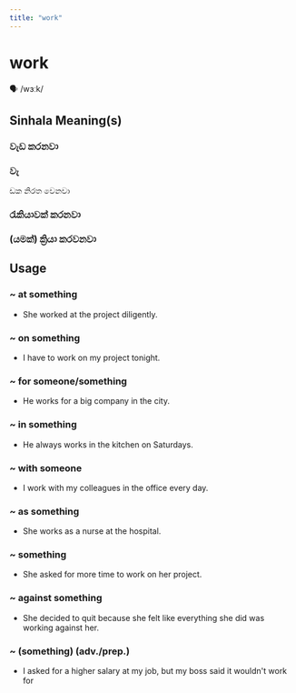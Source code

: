 ```yaml
---
title: "work"
---
```


# work

🗣️ /wɜːk/

## Sinhala Meaning(s)

### වැඩ කරනවා
### වැ
ඩක නිරත වෙනවා
### රැකියාවක් කරනවා
### (යමක්) ක්‍රියා කරවනවා

## Usage

### ~ at something

- She worked at the project diligently.


### ~ on something

- I have to work on my project tonight.



### ~ for someone/something

- He works for a big company in the city.


### ~ in something

- He always works in the kitchen on Saturdays.


### ~ with someone

- I work with my colleagues in the office every day.


### ~ as something

- She works as a nurse at the hospital.


### ~ something

- She asked for more time to work on her project.


### ~ against something

- She decided to quit because she felt like everything she did was working against her.


### ~ (something) (adv./prep.)

- I asked for a higher salary at my job, but my boss said it wouldn't work for

